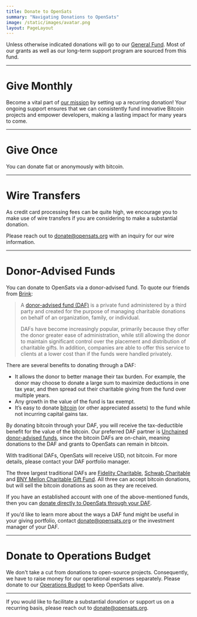 ```yaml
---
title: Donate to OpenSats
summary: "Navigating Donations to OpenSats"
image: /static/images/avatar.png
layout: PageLayout
---
```


Unless otherwise indicated donations will go to our [General Fund][gf]. Most of
our grants as well as our long-term support program are sourced from this fund.

---

# Give Monthly

Become a vital part of [our mission](/mission) by setting up a recurring
donation! Your ongoing support ensures that we can consistently fund innovative
Bitcoin projects and empower developers, making a lasting impact for many years
to come.

<DonateRecurringButton/>

---

# Give Once

You can donate fiat or anonymously with bitcoin.

<DonateToGeneralFundForm/>

---

# Wire Transfers

As credit card processing fees can be quite high, we encourage you to make use
of wire transfers if you are considering to make a substantial donation.

Please reach out to donate@opensats.org with an inquiry for our wire information.

---

# Donor-Advised Funds

You can donate to OpenSats via a donor-advised fund. To quote our friends from [Brink][brink]:

> A [donor-advised fund (DAF)][daf] is a private fund administered by a third party and
> created for the purpose of managing charitable donations on behalf of an
> organization, family, or individual.
>
> DAFs have become increasingly popular, primarily because they offer the donor
> greater ease of administration, while still allowing the donor to maintain
> significant control over the placement and distribution of charitable gifts. In
> addition, companies are able to offer this service to clients at a lower cost
> than if the funds were handled privately.

There are several benefits to donating through a DAF:
- It allows the donor to better manage their tax burden. For example, the donor may choose to donate a large sum to maximize deductions in one tax year, and then spread out their charitable giving from the fund over multiple years.
- Any growth in the value of the fund is tax exempt.
- It’s easy to donate [bitcoin][daf-btc] (or other appreciated assets) to the fund while not incurring capital gains tax.

By donating bitcoin through your DAF, you will receive the tax-deductible
benefit for the value of the bitcoin. Our preferred DAF partner is [Unchained
donor-advised funds][unchained], since the bitcoin DAFs are on-chain, meaning donations to
the DAF and grants to OpenSats can remain in bitcoin.

With traditional DAFs, OpenSats will receive USD, not bitcoin. For more details,
please contact your DAF portfolio manager.

The three largest traditional DAFs are  [Fidelity
Charitable](https://www.fidelitycharitable.org/),  [Schwab
Charitable](https://www.schwabcharitable.org/)  and  [BNY Mellon Charitable Gift
Fund](https://bnymelloncharitablegiftfund.org/bnym/). All three can accept
bitcoin donations, but will sell the bitcoin donations as soon as they are received.

If you have an established account with one of the above-mentioned funds, then
you can  [donate directly to OpenSats through your DAF][daf-direct].

If you’d like to learn more about the ways a DAF fund might be useful in your
giving portfolio, contact donate@opensats.org or the investment manager of your
DAF.

---

# Donate to Operations Budget

We don't take a cut from donations to open-source projects. Consequently, we
have to raise money for our operational expenses separately. Please donate to
our [Operations Budget][ob] to keep OpenSats alive.

<center>
<DonateToOperationsButton/>
</center>

---

If you would like to facilitate a substantial donation or support us on a
recurring basis, please reach out to donate@opensats.org.

[gf]: /projects/general_fund
[ob]: /projects/opensats_operations_budget
[daf]: https://www.investopedia.com/terms/d/donoradvisedfund.asp
[daf-btc]: https://www.fidelitycharitable.org/giving-account/what-you-can-donate/donating-bitcoin-to-charity.html
[daf-direct]: https://www.dafdirect.org/DAFDirect/daflink?_dafdirect_settings=ODUyNzIyMjQ5XzIxMTFfMjU4NjM2NDMtZGUxYS00Yjc1LTk4NGEtM2U0MTg5ZjZjZmEz&designatedText=&amountValue=
[brink]: https://brink.dev/blog/2021/03/26/donate-bitcoin/#donate-bitcoin-directly-to-brink
[unchained]: https://unchained.com/donor-advised-funds
